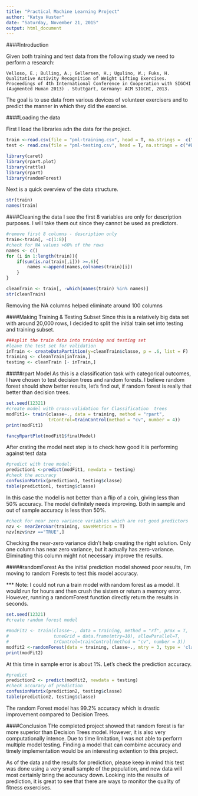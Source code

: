 ```yaml
---
title: "Practical Machine Learning Project"
author: "Katya Huster"
date: "Saturday, November 21, 2015"
output: html_document
---
```

####Introduction

Given both training and test data from the following study we need to perform a research:
    
    Velloso, E.; Bulling, A.; Gellersen, H.; Ugulino, W.; Fuks, H. Qualitative Activity Recognition of Weight Lifting Exercises. Proceedings of 4th International Conference in Cooperation with SIGCHI (Augmented Human 2013) . Stuttgart, Germany: ACM SIGCHI, 2013.

The goal is to use data from various devices of volunteer exercisers and to predict the manner in which they did the exercise.

####Loading the data
<p>First I load the libraries adn the data for the project. </p> 

```r

train <-read.csv(file = "pml-training.csv", head = T, na.strings =  c("#DIV/0!", "", " ", "NA"))
test <- read.csv(file = "pml-testing.csv", head = T, na.strings = c("#DIV/0!", "", " ", "NA"))
```
```r
library(caret)
library(rpart.plot)
library(rattle)
library(rpart)
library(randomForest)

```
Next is a quick overview of the data structure.
```r
str(train)
names(train)
```
####Cleaning the data
I see the first 8 variables are only for description purposes. I will take them out since they cannot be used as predictors.

```r
#remove first 8 columns - description only
train<-train[, -c(1:8)]
#check for NA values >60% of the rows 
names <- c()
for (i in 1:length(train)){
    if(sum(is.na(train[,i])) >=.6){
        names <-append(names,colnames(train)[i])
    }
}

cleanTrain <- train[, -which(names(train) %in% names)]
str(cleanTrain)

```
Removing the NA columns helped eliminate around 100 columns

####Making Training & Testing Subset
Since this is a relatively big data set with around 20,000 rows, I decided to split the initial train set into testing and training subset.

```r
###split the train data into training and testing set
#leave the test set for validation
inTrain <- createDataPartition(y=cleanTrain$classe, p = .6, list = F)
training <- cleanTrain[inTrain,]
testing <- cleanTrain [- inTrain,]
```

#####rpart Model
As this is a classification task with categorical outcomes, I have chosen to test decision trees and random forests.
I believe random forest should show better results, let's find out, if random forest is really that better than decision trees.

```r
set.seed(12321)
#create model with cross-validation for Classification  trees
modFit1<- train(classe~., data = training, method = "rpart", 
                trControl=trainControl(method = "cv", number = 4))
print(modFit1)

fancyRpartPlot(modFit1$finalModel)
```

After crating the model next step is to check how good it is performing against test data

```r
#predict with tree model:
prediction1 <-predict(modFit1, newdata = testing)
#check the accuracy
confusionMatrix(prediction1, testing$classe)
table(prediction1, testing$classe)
```

In this case the model is not better than a flip of a coin, giving less than 50% accuracy. The model definitely needs improving. 
Both in sample and out of sample accuracy is less than 50%.
```r
#check for near zero variance variables which are not good predictors
nzv <- nearZeroVar(training, saveMetrics = T)
nzv[nzv$nzv =="TRUE",]
```
Checking the near-zero variance didn't help creating the right solution. Only one column has near zero variance, but it actually has zero-variance. Eliminating this column might not necessary improve the results. 


#####randomForest
As the initial prediction model showed poor results, I'm moving to random Forests to test this model accuracy.

*** Note: I could not run a train model with random forest as a model. It would run for hours and then crush the sistem or return a memory error. However, running a randomForest function directly return the results in seconds.

```r
set.seed(12321)
#create random forest model 

#modFit2 <- train(classe~., data = training, method = "rf", prox = T, 
#                 tuneGrid = data.frame(mtry=10), allowParallel=T, 
#                 trControl=trainControl(method = "cv", number = 3))
modfit2 <-randomForest(data = training, classe~., mtry = 3, type = 'classification')
print(modFit2)
```
At this time in sample error is about 1%.
Let's check the prediction accuracy.
```r
#predict
prediction2 <- predict(modfit2, newdata = testing)
#check accuracy of prediction
confusionMatrix(prediction2, testing$classe)
table(prediction2, testing$classe)
```
The random Forest model has 99.2% accuracy which is drastic improvement compared to Decision Trees.


####Conclusion
THe completed project showed that random forest is far more superior than Decision Trees model. However, it is also very computationally intence.
Due to time limitation, I was not able to perform multiple model testing. Finding a model that can combime accuracy and timely implementation would be an interesting extention to this project.

As of the data and the results for prediction, please keep in mind this test was done using a very small sample of the population, and new data will most certainly bring the accuracy down.
Looking into the results of prediction, it is great to see that there are ways to monitor the quality of fitness exsercises. 
